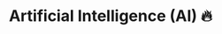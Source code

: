 ---
_template: top_category
type: top-category
title: Artificial Intelligence (AI) 🔥
uri: artificial-intelligence
index:
- category: categories/artificial-intelligence/rules-to-better-chatgpt-prompt-engineering.mdx
- category: categories/artificial-intelligence/rules-to-better-ai.mdx
- category: categories/artificial-intelligence/rules-to-better-ai-development.mdx
- category: categories/artificial-intelligence/rules-to-better-ai-generated-media.mdx

lastUpdated: 2025-02-21T01:14:33.000Z
lastUpdatedBy: Marcus Irmscher [SSW]
lastUpdatedByEmail: 129343825+MarcusIrmscherSSW@users.noreply.github.com
created: 2023-06-30T06:16:15.000Z
createdBy: Seth Daily [SSW]
createdByEmail: 130118701+sethdailyssw@users.noreply.github.com
---